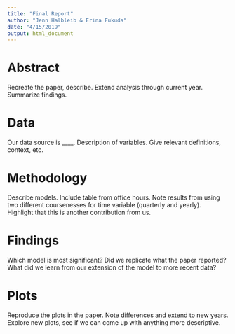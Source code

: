 ```yaml
---
title: "Final Report"
author: "Jenn Halbleib & Erina Fukuda"
date: "4/15/2019"
output: html_document
---
```


# Abstract
Recreate the paper, describe. Extend analysis through current year. Summarize findings. 

# Data
Our data source is ____. Description of variables. Give relevant definitions, context, etc.

# Methodology
Describe models. Include table from office hours. 
Note results from using two different coursenesses for time variable (quarterly and yearly). Highlight that this is another contribution from us. 

# Findings
Which model is most significant? Did we replicate what the paper reported? What did we learn from our extension of the model to more recent data? 

# Plots
Reproduce the plots in the paper. Note differences and extend to new years. Explore new plots, see if we can come up with anything more descriptive. 